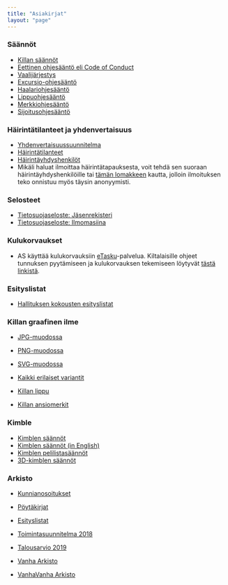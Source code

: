 ```yaml
---
title: "Asiakirjat"
layout: "page"
---
```


### Säännöt
- [Killan säännöt](docs/guild-rules)
- [Eettinen ohjesääntö eli Code of Conduct](docs/code-of-conduct)
- [Vaalijärjestys](docs/electoral-order)
- [Excursio-ohjesääntö](docs/excursion-guidelines)
- [Haalariohjesääntö](docs/overall-guidelines)
- [Lippuohjesääntö](docs/flag-guidelines)
- [Merkkiohjesääntö](docs/badge-guideline)
- [Sijoitusohjesääntö](docs/investment-guideline)



### Häirintätilanteet ja yhdenvertaisuus
- [Yhdenvertaisuussuunnitelma]()
- [Häirintätilanteet]()
- [Häirintäyhdyshenkilöt]()
- Mikäli haluat ilmoittaa häirintätapauksesta, voit tehdä sen suoraan häirintäyhdyshenkilöille tai [tämän lomakkeen]() kautta, jolloin ilmoituksen teko onnistuu myös täysin anonyymisti.


### Selosteet
- [Tietosuojaseloste: Jäsenrekisteri](policies/privacy-policy-member)
- [Tietosuojaseloste: Ilmomasiina](policies/privacy-policy-ilmomasiina)

### Kulukorvaukset
- AS käyttää kulukorvauksiin [eTasku](https://www.etasku.fi/)-palvelua. Kiltalaisille ohjeet tunnuksen pyytämiseen ja kulukorvauksen tekemiseen löytyvät [tästä linkistä](https://drive.google.com/file/d/1_OGfwUXxugBYNFsS1IKSjqoqpnbJvFq1/view?usp=sharing).

### Esityslistat
- [Hallituksen kokousten esityslistat](https://drive.google.com/drive/folders/1eiCAypEm50P10ECT2bkTrbkNKnVqYz9Q?usp=sharing)


### Killan graafinen ilme
- [JPG-muodossa]()
- [PNG-muodossa]()
- [SVG-muodossa]()
- [Kaikki erilaiset variantit](https://drive.google.com/drive/folders/1Cas84zny-b8Z-os7HorN-8k9a67Wq4k5?usp=sharing)

- [Killan lippu](http://old.as.fi/files/lippu2.jpg)
- [Killan ansiomerkit](http://old.as.fi/files/pranikat3.jpg)

### Kimble
- [Kimblen säännöt]()
- [Kimblen säännöt (in English)]()
- [Kimblen pelilistasäännöt]()
- [3D-kimblen säännöt]()

### Arkisto
- [Kunnianosoitukset]()

- [Pöytäkirjat](https://drive.google.com/drive/folders/1ggK-LWjm4-FSW_4yNRBhzp7lJZ9Uyga9?usp=sharing)
- [Esityslistat](https://drive.google.com/drive/u/1/folders/1S7kn-8pqntZ4XfhY42wrwtbLPkAN531s?usp=sharing)
- [Toimintasuunnitelma 2018]()
- [Talousarvio 2019]()

- [Vanha Arkisto](http://as.ayy.fi/arkisto)
- [VanhaVanha Arkisto](http://aski.hut.fi/otax/arkisto.php)